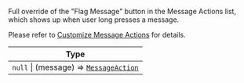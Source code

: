 Full override of the "Flag Message" button in the Message Actions list, which shows up when user long presses a message.

Please refer to [Customize Message Actions](/react-native/guides/customize-message-actions) for details.

| Type |
| - |
| `null` \| (message) => [`MessageAction`](/reactnative/object-types/message-action) |
